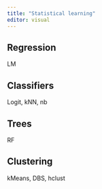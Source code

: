 ```yaml
---
title: "Statistical learning"
editor: visual
---
```




## Regression
LM

## Classifiers

Logit, kNN, nb

## Trees
RF

## Clustering
kMeans, DBS, hclust
